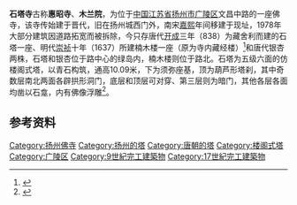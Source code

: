 {{文物保护单位
| 级别 = 市县级
| 省名 = 江苏省
| 市/县名 = 扬州市
| 图片 = [[File:Shita_Temple_in_Yangzhou_03_2013-03.JPG|260px]] [[File:Shita_Temple_in_Yangzhou_04_2013-03.JPG|260px]]<br><small>石塔寺石塔（上）、楠木楼（下），2013年3月</small>
| 名称 = 古木兰院石塔、楠木楼
| 编号 = 58（1-3批合并后）
| 分类 = 古建筑
| 时代 = [[唐代|唐]]
| 所在 = [[广陵区|广陵区]]文昌中路
| 登录 = 1962年5月
}}
'''石塔寺'''古称'''惠昭寺'''、'''木兰院'''，为位于[[中国|中国]][[江苏省|江苏省]][[扬州市|扬州市]][[广陵区|广陵区]]文昌中路的一座佛寺，该寺传始建于晋代，旧在扬州城西门外，南宋[[嘉熙|嘉熙]]年间移建于现址，1978年大部分建筑因道路拓宽而被拆除，今只存唐代[[开成|开成]]三年（838）为藏舍利而建的石塔一座、明代[[崇祯|崇祯]]十年（1637）所建楠木楼一座（原为寺内藏经楼）<ref>{{cite web|url=http://www.yznews.com.cn/zjyz/2007-11/15/content_1164291.htm|title=《扬州明代建筑物》|accessdate=2013-06-02|work=|publisher=扬州网|archive-url=https://web.archive.org/web/20160305011627/http://www.yznews.com.cn/zjyz/2007-11/15/content_1164291.htm|archive-date=2016-03-05|dead-url=yes}}</ref>和唐代银杏两株，石塔和银杏位于路中心的绿岛内，楠木楼则位于路北。石塔为五级六面的仿楼阁式塔，以青石构筑，通高10.09米，下为须弥座基，顶为葫芦形塔刹，其中奇数层南北两面各辟拱形洞门，底层和顶层可对穿、第三层则为暗门，其他各层各面均凿以石龛，内有佛像浮雕<ref>{{cite web|url=http://news.china.com.cn/rollnews/2010-03/18/content_1112319.htm|title=《木兰院与饭后钟》|accessdate=2013-06-02|work=|publisher=中国网|archive-date=2010-03-23|archive-url=https://web.archive.org/web/20100323015732/http://news.china.com.cn/rollnews/2010-03/18/content_1112319.htm|dead-url=no}}</ref>。

==参考资料==
{{reflist|2}}

{{DEFAULTSORT:S}}
{{commonscat|Shita Temple in Yangzhou}}
[[Category:扬州佛寺|Category:扬州佛寺]]
[[Category:扬州的塔|Category:扬州的塔]]
[[Category:唐朝的塔|Category:唐朝的塔]]
[[Category:楼阁式塔|Category:楼阁式塔]]
[[Category:广陵区|Category:广陵区]]
[[Category:9世紀完工建築物|Category:9世紀完工建築物]]
[[Category:17世紀完工建築物|Category:17世紀完工建築物]]